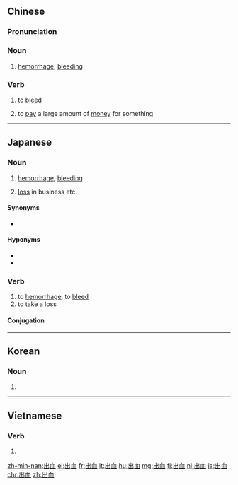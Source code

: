 ==Chinese==
{{zh-forms}}

===Pronunciation===
{{zh-pron
|m=chū血
|c=ceot1 hyut3
|h=pfs=chhut-hiet
|mn=chhut-hoeh/chhut-huih
|cat=n,v
}}

===Noun===
{{zh-noun}}

# [[hemorrhage]]; [[bleeding]]

===Verb===
{{zh-verb}}

# to [[bleed]]
# {{lb|zh|slang}} to [[pay]] a large amount of [[money]] for something

----

==Japanese==
{{ja-kanjitab|しゅつ|けつ|k1=しゅっ|yomi=o}}

===Noun===
{{ja-noun|しゅっけつ}}

# {{lb|ja|medicine|sort=しゅっけつ}} [[hemorrhage]], [[bleeding]]
# [[loss]] in business etc.

====Synonyms====
* {{sense|bleeding}} {{ja-r|溢血|いっけつ}}

====Hyponyms====
* {{ja-r|内出血|ないしゅっけつ|gloss=internal bleeding}}
* {{ja-r|外出血|がいしゅっけつ|gloss=external bleeding}}

===Verb===
{{ja-verb-suru|trans=intrans|しゅっけつ}}

# to [[hemorrhage]], to [[bleed]]
# to take a loss

====Conjugation====
{{ja-suru|しゅっけつ}}

----

==Korean==
{{ko-hanjatab}}

===Noun===
{{ko-noun|hj|hangeul=출혈}}

# {{hanja form of|출혈|[[hemorrhage]], [[bleeding]]}}

----

==Vietnamese==
{{vi-hantutab}}

===Verb===
{{vi-hantu|pos=verb}}

# {{han tu form of|xuất huyết|to [[bleed]]}}

[[zh-min-nan:出血]]
[[el:出血]]
[[fr:出血]]
[[lt:出血]]
[[hu:出血]]
[[mg:出血]]
[[fj:出血]]
[[nl:出血]]
[[ja:出血]]
[[chr:出血]]
[[zh:出血]]